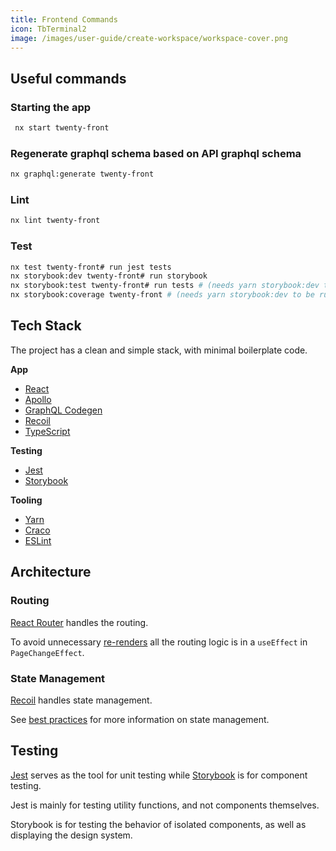 ```yaml
---
title: Frontend Commands
icon: TbTerminal2
image: /images/user-guide/create-workspace/workspace-cover.png
---
```


## Useful commands

### Starting the app

```bash
 nx start twenty-front
 ```

### Regenerate graphql schema based on API graphql schema

```bash
nx graphql:generate twenty-front
```

### Lint

```bash
nx lint twenty-front
```

### Test

```bash
nx test twenty-front# run jest tests
nx storybook:dev twenty-front# run storybook
nx storybook:test twenty-front# run tests # (needs yarn storybook:dev to be running)
nx storybook:coverage twenty-front # (needs yarn storybook:dev to be running)
```

## Tech Stack

The project has a clean and simple stack, with minimal boilerplate code.

**App**

- [React](https://react.dev/)
- [Apollo](https://www.apollographql.com/docs/)
- [GraphQL Codegen](https://the-guild.dev/graphql/codegen)
- [Recoil](https://recoiljs.org/docs/introduction/core-concepts)
- [TypeScript](https://www.typescriptlang.org/)

**Testing**

- [Jest](https://jestjs.io/)
- [Storybook](https://storybook.js.org/)

**Tooling**

- [Yarn](https://yarnpkg.com/)
- [Craco](https://craco.js.org/docs/)
- [ESLint](https://eslint.org/)

## Architecture

### Routing

[React Router](https://reactrouter.com/) handles the routing. 

To avoid unnecessary [re-renders](/contributor/frontend/best-practices#managing-re-renders) all the routing logic is in a `useEffect` in `PageChangeEffect`.

### State Management

[Recoil](https://recoiljs.org/docs/introduction/core-concepts) handles state management.

See [best practices](/contributor/frontend/best-practices#state-management) for more information on state management.

## Testing

[Jest](https://jestjs.io/) serves as the tool for unit testing while [Storybook](https://storybook.js.org/) is for component testing.

Jest is mainly for testing utility functions, and not components themselves.

Storybook is for testing the behavior of isolated components, as well as displaying the design system.
